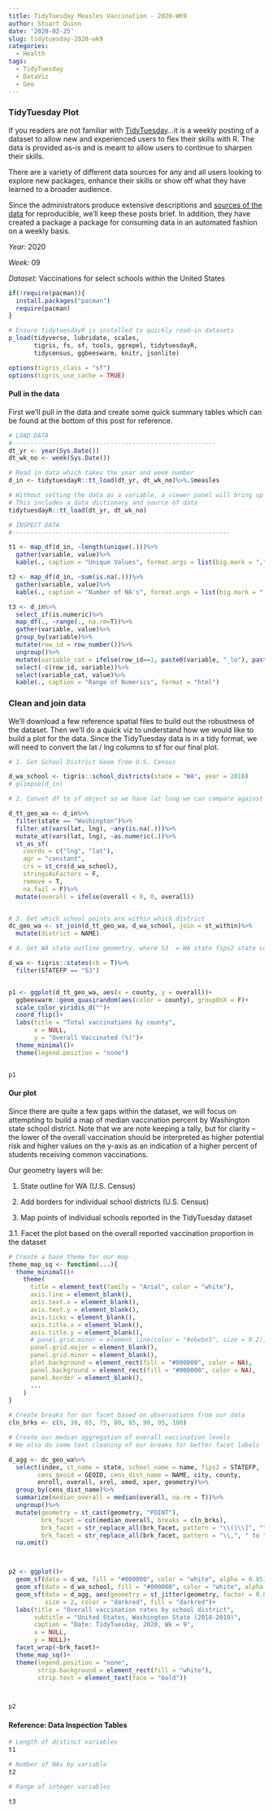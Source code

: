 ```yaml
---
title: TidyTuesday Measles Vaccination - 2020-WK9
author: Stuart Quinn
date: '2020-02-25'
slug: tidytuesday-2020-wk9
categories:
  - Health
tags:
  - TidyTuesday
  - DataViz
  - Geo
---
```



### TidyTuesday Plot 
If you readers are not familiar with [TidyTuesday][1]...it is a weekly posting of a dataset to allow new and experienced users to flex their skills with R. The data is provided as-is and is meant to allow users to continue to sharpen their skills. 

There are a variety of different data sources for any and all users looking to explore new packages, enhance their skills or show off what they have learned to a broader audience. 

Since the administrators produce extensive descriptions and [sources of the data][2] for reproducible, we'll keep these posts brief. In addition, they have created a package a package for consuming data in an automated fashion on a weekly basis. 

*Year:* 2020

*Week:* 09

*Dataset:* Vaccinations for select schools within the United States



```r

if(!require(pacman)){
  install.packages("pacman")
  require(pacman)
}

# Ensure tidytuesdayR is installed to quickly read-in datasets
p_load(tidyverse, lubridate, scales, 
       tigris, fs, sf, tools, ggrepel, tidytuesdayR, 
       tidycensus, ggbeeswarm, knitr, jsonlite)

options(tigris_class = "sf")
options(tigris_use_cache = TRUE)

```

#### Pull in the data  

First we'll pull in the data and create some quick summary tables which can be found at the bottom of this post for reference. 

```r

# LOAD DATA
#--------------------------------------------------------
dt_yr <- year(Sys.Date())
dt_wk_no <- week(Sys.Date())

# Read in data which takes the year and week number
d_in <- tidytuesdayR::tt_load(dt_yr, dt_wk_no)%>%.$measles

# Without setting the data as a variable, a viewer panel will bring up the site details
# This includes a data dictionary and source of data
tidytuesdayR::tt_load(dt_yr, dt_wk_no)

# INSPECT DATA
#------------------------------------------------------------

t1 <- map_df(d_in, ~length(unique(.)))%>%
  gather(variable, value)%>%
  kable(., caption = "Unique Values", format.args = list(big.mark = ","), format = "html")

t2 <- map_df(d_in, ~sum(is.na(.)))%>%
  gather(variable, value)%>%
  kable(., caption = "Number of NA's", format.args = list(big.mark = ","), format = "html")

t3 <- d_in%>%
  select_if(is.numeric)%>%
  map_df(., ~range(., na.rm=T))%>%
  gather(variable, value)%>%
  group_by(variable)%>%
  mutate(row_id = row_number())%>%
  ungroup()%>%
  mutate(variable_cat = ifelse(row_id==1, paste0(variable, "_lo"), paste0(variable, "_hi")))%>%
  select(-c(row_id, variable))%>%
  select(variable_cat, value)%>%
  kable(., caption = "Range of Numerics", format = "html")

```

### Clean and join data

We'll download a few reference spatial files to build out the robustness of the dataset. Then we'll do a quick viz to understand how we would like to build a plot for the data. Since the TidyTuesday data is in a tidy format, we will need to convert the lat / lng columns to sf for our final plot. 

```r

# 1. Get School District Geom from U.S. Census

d_wa_school <- tigris::school_districts(state = "WA", year = 2018)
# glimpse(d_in)

# 2. Convet df to sf object so we have lat long we can compare against Census

d_tt_geo_wa <- d_in%>%
  filter(state == "Washington")%>%
  filter_at(vars(lat, lng), ~any(is.na(.)))%>%
  mutate_at(vars(lat, lng), ~as.numeric(.))%>%
  st_as_sf(
    coords = c("lng", "lat"),
    agr = "constant", 
    crs = st_crs(d_wa_school), 
    stringsAsFactors = F, 
    remove = T, 
    na.fail = F)%>%
  mutate(overall = ifelse(overall < 0, 0, overall))


# 3. Get which school points are within which district
dc_geo_wa <- st_join(d_tt_geo_wa, d_wa_school, join = st_within)%>%
  mutate(district = NAME)

# 4. Get WA state outline geometry, where 53  = WA state fips2 state code

d_wa <- tigris::states(cb = T)%>%
  filter(STATEFP == "53")


p1 <- ggplot(d_tt_geo_wa, aes(x = county, y = overall))+
  ggbeeswarm::geom_quasirandom(aes(color = county), groupOnX = F)+
  scale_color_viridis_d("")+
  coord_flip()+
  labs(title = "Total vaccinations by county", 
       x = NULL,
       y = "Overall Vaccinated (%)")+
  theme_minimal()+
  theme(legend.position = "none")


p1


```



#### Our plot 

Since there are quite a few gaps within the dataset, we will focus on attempting to build a map of median vaccination percent by Washington state school district. Note that we are note keeping a tally, but for clarity -- the lower of the overall vaccination should be interpreted as higher potential risk and higher values on the y-axis as an indication of a higher percent of students receiving common vaccinations. 

Our geometry layers will be: 

1. State outline for WA (U.S. Census)

2. Add borders for individual school districts (U.S. Census)

3. Map points of individual schools reported in the TidyTuesday dataset

3.1. Facet the plot based on the overall reported vaccination proportion in the dataset

```r

# Create a base theme for our map 
theme_map_sq <- function(...){
  theme_minimal()+
    theme(
      title = element_text(family = "Arial", color = "white"),
      axis.line = element_blank(),
      axis.text.x = element_blank(),
      axis.text.y = element_blank(),
      axis.ticks = element_blank(),
      axis.title.x = element_blank(),
      axis.title.y = element_blank(),
      # panel.grid.minor = element_line(color = "#ebebe5", size = 0.2),
      panel.grid.major = element_blank(),
      panel.grid.minor = element_blank(),
      plot.background = element_rect(fill = "#000000", color = NA), 
      panel.background = element_rect(fill = "#000000", color = NA), 
      panel.border = element_blank(),
      ...
    )
}

# Create breaks for our facet based on observations from our data
cln_brks <- c(0, 30, 65, 75, 80, 85, 90, 95, 100)

# Create our median aggregation of overall vaccination levels
# We also do some text cleaning of our breaks for better facet labels

d_agg <- dc_geo_wa%>%
  select(index, st_name = state, school_name = name, fips2 = STATEFP, 
        cens_geoid = GEOID, cens_dist_name = NAME, city, county, 
        enroll, overall, xrel, xmed, xper, geometry)%>%
  group_by(cens_dist_name)%>%
  summarize(median_overall = median(overall, na.rm = T))%>%
  ungroup()%>%
  mutate(geometry = st_cast(geometry, "POINT"), 
         brk_facet = cut(median_overall, breaks = cln_brks),
         brk_facet = str_replace_all(brk_facet, pattern = "\\(|\\]", ""), 
         brk_facet = str_replace_all(brk_facet, pattern = "\\,", " to "))%>%
  na.omit()



p2 <- ggplot()+
  geom_sf(data = d_wa, fill = "#000000", color = "white", alpha = 0.85)+
  geom_sf(data = d_wa_school, fill = "#000000", color = "white", alpha = .85)+
  geom_sf(data = d_agg, aes(geometry = st_jitter(geometry, factor = 0.01)),
          size = 2, color = "darkred", fill = "darkred")+
  labs(title = "Overall vaccination rates by school district",
       subtitle = "United States, Washington State (2018-2019)",
       caption = "Date: TidyTuesday, 2020, Wk = 9",
       x = NULL, 
       y = NULL)+
  facet_wrap(~brk_facet)+
  theme_map_sq()+
  theme(legend.position = "none", 
        strip.background = element_rect(fill = "white"), 
        strip.text = element_text(face = "bold"))



p2
```

#### Reference: Data Inspection Tables


```r

# Length of distinct variables
t1

# Number of NAs by variable
t2

# Range of integer variables

t3

```



[1]: https://github.com/rfordatascience/tidytuesday "TidyTuesday Landing"
[2]: https://github.com/rfordatascience/tidytuesday/tree/master/data/2020/2020-02-25 "Data source and description"